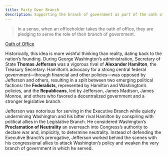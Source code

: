 ```yaml
---
title: Party Over Branch
description: Supporting the branch of government as part of the oath of office has little basis in history.
---
```


> In a sense, when an officeholder takes the oath of office, they are pledging to serve the role of their branch of government.

[Oath of Office](/constitution/oath-of-office)

Historically, this idea is more wishful thinking than reality, dating back to the nation’s founding. During George Washington’s administration, Secretary of State **Thomas Jefferson** was a vigorous rival of **Alexander Hamilton**, the Treasury Secretary. Hamilton’s advocacy for a strong central federal government—through financial and other policies—was opposed by Jefferson and others, resulting in a split between two emerging political factions: the **Federalists**, represented by Hamilton and Washington’s policies, and the **Republicans**, led by Jefferson, James Madison, James Monroe, and others who favored a decentralized government and a stronger legislative branch.

Jefferson was notorious for serving in the Executive Branch while quietly undermining Washington and his bitter rival Hamilton by conspiring with political allies in the Legislative Branch. He considered Washington’s **Proclamation of Neutrality** an overreach into Congress’s authority to declare war and, implicitly, to determine neutrality. Instead of defending the Executive Branch’s prerogative, Jefferson worked behind the scenes with his congressional allies to attack Washington’s policy and weaken the very branch of government in which he served.
